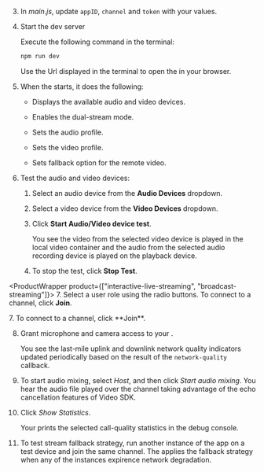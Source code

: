 
<PlatformWrapper platform="web">

3. In _main.js_, update `appID`, `channel` and `token` with your values.

4. Start the dev server

      Execute the following command in the terminal:

      ```bash
      npm run dev
      ```

      Use the Url displayed in the terminal to open the <Vpl k="CLIENT" /> in your browser.

5. When the <Vpl k="CLIENT" /> starts, it does the following:

      - Displays the available audio and video devices.

      - Enables the dual-stream mode.

      - Sets the audio profile. 

      - Sets the video profile.

      - Sets fallback option for the remote video.

6. Test the audio and video devices:

      1. Select an audio device from the **Audio Devices** dropdown.

      1. Select a video device from the **Video Devices** dropdown.

      1. Click **Start Audio/Video device test**.

            You see the video from the selected video device is played in the local video container and the audio from the selected audio recording device is played on the playback device.

      1. To stop the test, click **Stop Test**.

<ProductWrapper product={["interactive-live-streaming", "broadcast-streaming"]}>
7. Select a user role using the radio buttons. To connect to a channel, click **Join**.
</ProductWrapper>

<ProductWrapper product="video-calling">
7. To connect to a channel, click **Join**.
</ProductWrapper>

8. Grant microphone and camera access to your <Vpl k="CLIENT" />.

      You see the last-mile uplink and downlink network quality indicators updated periodically based on the result of the `network-quality` callback.

9. To start audio mixing, select *Host*, and then click *Start audio mixing*.
      You hear the audio file played over the channel taking advantage of the echo cancellation features of Video SDK.

10. Click *Show Statistics*.

      Your <Vpl k="CLIENT" /> prints the selected call-quality statistics in the debug console.

11. To test stream fallback strategy, run another instance of the app on a test device and join the same channel.
  The <Vg k="VSDK" /> applies the fallback strategy when any of the instances expirence network degradation.

</PlatformWrapper>
